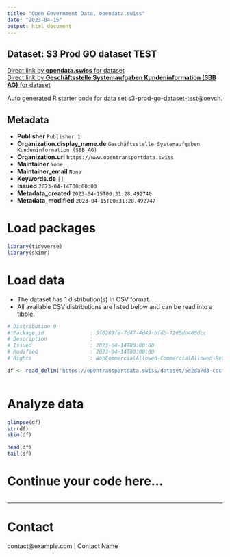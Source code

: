 ```yaml
---
title: "Open Government Data, opendata.swiss"
date: "2023-04-15"
output: html_document
---
```


## Dataset: S3 Prod GO dataset TEST



[Direct link by **opendata.swiss** for dataset](https://opendata.swiss/de/dataset/s3-prod-go-dataset-test)<br>
[Direct link by **Geschäftsstelle Systemaufgaben Kundeninformation (SBB AG)** for dataset](https://opentransportdata.swiss/dataset/s3-prod-go-dataset-test)

Auto generated R starter code for data set s3-prod-go-dataset-test@oevch.

## Metadata

- **Publisher** `Publisher 1`
- **Organization.display_name.de** `Geschäftsstelle Systemaufgaben Kundeninformation (SBB AG)`
- **Organization.url** `https://www.opentransportdata.swiss`
- **Maintainer** `None`
- **Maintainer_email** `None`
- **Keywords.de** `[]`
- **Issued** `2023-04-14T00:00:00`
- **Metadata_created** `2023-04-15T00:31:28.492740`
- **Metadata_modified** `2023-04-15T00:31:28.492747`


# Load packages

```r

library(tidyverse)
library(skimr)

```

# Load data

-   The dataset has 1 distribution(s) in CSV format.
-   All available CSV distributions are listed below and can be read into a tibble.

```r

# Distribution 0
# Package_id               : 5f0269fe-7d47-4d49-bfdb-7265db465dcc
# Description              : 
# Issued                   : 2023-04-14T00:00:00
# Modified                 : 2023-04-14T00:00:00
# Rights                   : NonCommercialAllowed-CommercialAllowed-ReferenceRequired

df <- read_delim('https://opentransportdata.swiss/dataset/5e2da7d3-cccf-4400-ba78-9bf94d070a4a/resource/b1e076b7-d07e-4af1-ba8d-76a141938c30/download/future_timetable_business_organisation_versions_2023-04-14.csv')



```

# Analyze data

```r

glimpse(df)
str(df)
skim(df)

head(df)
tail(df)

```

# Continue your code here...

```r

```

------------------------------------------------------------------------

# Contact

contact@example.com | Contact Name
